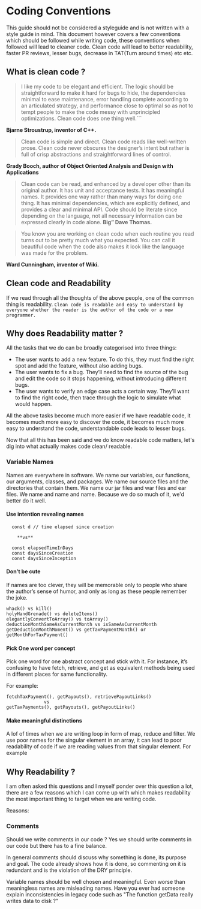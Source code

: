 # Coding Conventions
This guide should not be considered a styleguide and is not written with a style guide in mind. This document however covers a few conventions which should be followed while writing code, these conventions when followed will lead to cleaner code. Clean code will lead to better readability, faster PR reviews, lesser bugs, decrease in TAT(Turn around times) etc etc.

## What is clean code ?

> I like my code to be elegant and efficient. The logic should be straightforward to make it hard for bugs to hide, the dependencies minimal to ease maintenance, error handling complete according to an articulated strategy, and performance close to optimal so as not to tempt people to make the code messy with unprincipled optimizations. Clean code does one thing well.``` 

**Bjarne Stroustrup, inventor of C++.**

> Clean code is simple and direct. Clean code reads like well-written prose. Clean code never obscures the designer’s intent but rather is full of crisp abstractions and straightforward lines of control.

**Grady Booch, author of Object Oriented Analysis and Design with Applications**

> Clean code can be read, and enhanced by a developer other than its original author. It has unit and acceptance tests. It has meaningful names. It provides one way rather than many ways for doing one thing. It has minimal dependencies, which are explicitly defined, and provides a clear and minimal API. Code should be literate since depending on the language, not all necessary information can be expressed clearly in code alone. 
**Big” Dave Thomas.**

> You know you are working on clean code when each routine you read turns out to be pretty much what you expected. You can call it beautiful code when the code also makes it look like the language was made for the problem.

**Ward Cunningham, inventor of Wiki.**

## Clean code and Readability
If we read through all the thoughts of the above people, one of the common thing is readability. `Clean code is readable and easy to understand by everyone whether the reader is the author of the code or a new programmer.`

## Why does Readability matter ?
All the tasks that we do can be broadly categorised into three things:
* The user wants to add a new feature. To do this, they must find the right spot and add the feature, without also adding bugs.
* The user wants to fix a bug. They’ll need to find the source of the bug and edit the code so it stops happening, without introducing different bugs.
* The user wants to verify an edge case acts a certain way. They’ll want to find the right code, then trace through the logic to simulate what would happen.

All the above tasks become much more easier if we have readable code, it becomes much more easy to discover the code, it becomes much more easy to understand the code, understandable code leads to lesser bugs.

Now that all this has been said and we do know readable code matters, let's dig into what actually makes code clean/ readable.

### Variable Names
Names are everywhere in software. We name our variables, our functions, our arguments, classes, and packages. We name our source files and the directories that contain them. We name our jar files and war files and ear files. We name and name and name. Because we do so much of it, we'd better do it well.

#### Use intention revealing names
      const d // time elapsed since creation

        **vs**

      const elapsedTimeInDays
      const daysSinceCreation
      const daysSinceInception

#### Don't be cute
If names are too clever, they will be memorable only to people who share the author’s sense of humor, and only as long as these people remember the joke.

    whack() vs kill()
    holyHandGrenade() vs deleteItems()
    elegantlyConvertToArray() vs toArray()
    deductionMonthSameAsCurrentMonth vs isSameAsCurrentMonth
    getDeductionMonthMoment() vs getTaxPaymentMonth() or getMonthForTaxPayment()

#### Pick One word per concept
Pick one word for one abstract concept and stick with it. For instance, it’s confusing to have fetch, retrieve, and get as equivalent methods being used in different places for same functionality. 

For example:

    fetchTaxPayment(), getPayouts(), retrievePayoutLinks()
                  vs
    getTaxPayments(), getPayouts(), getPayoutLinks()

#### Make meaningful distinctions
A lof of times when we are writing loop in form of map, reduce and filter. We use poor names for the singular element in an array, it can lead to poor readability of code if we are reading values from that singular element. For example
      

####
## Why Readability ?
I am often asked this questions and I myself ponder over this question a lot, there are a few reasons which I can come up with which makes readability the most important thing to target when we are writing code.

Reasons:

### Comments
Should we write comments in our code ? Yes we should write comments in our code but there has to a fine balance. 

In general comments should discuss why something is done, its purpose and goal. The code already shows how it is done, so commenting on it is redundant and is the violation of the DRY principle.

Variable names should be well chosen and meaningful. Even worse than meaningless names are misleading names. Have you ever had someone explain inconsistencies in legacy code such as "The function getData really writes data to disk ?"
